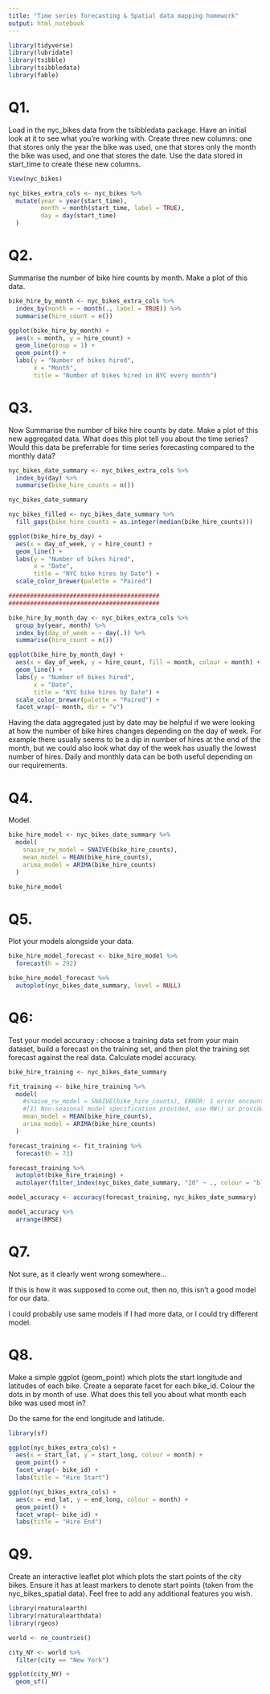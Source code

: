 ```yaml
---
title: "Time series forecasting & Spatial data mapping homework"
output: html_notebook
---
```

```r
library(tidyverse)
library(lubridate)
library(tsibble)
library(tsibbledata)
library(fable)
```
# Q1. 

Load in the nyc_bikes data from the tsibbledata package. Have an initial look at it to see what you’re working with. Create three new columns: one that stores only the year the bike was used, one that stores only the month the bike was used, and one that stores the date. Use the data stored in start_time to create these new columns.

```r
View(nyc_bikes)
```
```r
nyc_bikes_extra_cols <- nyc_bikes %>%
  mutate(year = year(start_time),
         month = month(start_time, label = TRUE),
         day = day(start_time)
  )
```
# Q2.

Summarise the number of bike hire counts by month. Make a plot of this data. 

```r

bike_hire_by_month <- nyc_bikes_extra_cols %>%
  index_by(month = ~ month(., label = TRUE)) %>%
  summarise(hire_count = n())

ggplot(bike_hire_by_month) +
  aes(x = month, y = hire_count) +
  geom_line(group = 1) +
  geom_point() + 
  labs(y = "Number of bikes hired",
       x = "Month",
       title = "Number of bikes hired in NYC every month")
```

# Q3. 

Now Summarise the number of bike hire counts by date. Make a plot of this new aggregated data. What does this plot tell you about the time series? Would this data be preferrable for time series forecasting compared to the monthly data?

```r
nyc_bikes_date_summary <- nyc_bikes_extra_cols %>% 
  index_by(day) %>%
  summarise(bike_hire_counts = n())

nyc_bikes_date_summary

nyc_bikes_filled <- nyc_bikes_date_summary %>%
  fill_gaps(bike_hire_counts = as.integer(median(bike_hire_counts)))

ggplot(bike_hire_by_day) +
  aes(x = day_of_week, y = hire_count) +
  geom_line() +
  labs(y = "Number of bikes hired",
       x = "Date",
       title = "NYC bike hires by Date") +
  scale_color_brewer(palette = "Paired")

##########################################
##########################################

bike_hire_by_month_day <- nyc_bikes_extra_cols %>%
  group_by(year, month) %>%
  index_by(day_of_week = ~ day(.)) %>%
  summarise(hire_count = n())

ggplot(bike_hire_by_month_day) +
  aes(x = day_of_week, y = hire_count, fill = month, colour = month) +
  geom_line() +
  labs(y = "Number of bikes hired",
       x = "Date",
       title = "NYC bike hires by Date") +
  scale_color_brewer(palette = "Paired") +
  facet_wrap(~ month, dir = "v")
```
Having the data aggregated just by date may be helpful if we were looking at how the number of bike hires changes depending on the day of week. 
For example there usually seems to be a dip in number of hires at the end of the month, but we could also look what day of the week has usually the lowest number of hires. 
Daily and monthly data can be both useful depending on our requirements. 

# Q4. 

Model.

```r
bike_hire_model <- nyc_bikes_date_summary %>%
  model(
    snaive_rw_model = SNAIVE(bike_hire_counts),
    mean_model = MEAN(bike_hire_counts),
    arima_model = ARIMA(bike_hire_counts)
  )

bike_hire_model
```
# Q5. 

Plot your models alongside your data.

```r
bike_hire_model_forecast <- bike_hire_model %>%
  forecast(h = 292)

bike_hire_model_forecast %>%
  autoplot(nyc_bikes_date_summary, level = NULL)
```
# Q6: 

Test your model accuracy : choose a training data set from your main dataset, build a forecast on the training set, and then plot the training set forecast against the real data. Calculate model accuracy.

```r
bike_hire_training <- nyc_bikes_date_summary
```
```r
fit_training <- bike_hire_training %>%
  model(
    #snaive_rw_model = SNAIVE(bike_hire_counts), ERROR: 1 error encountered for snaive_rw_model
    #[1] Non-seasonal model specification provided, use RW() or provide a different lag             #specification.
    mean_model = MEAN(bike_hire_counts),
    arima_model = ARIMA(bike_hire_counts)
  )
```
```r
forecast_training <- fit_training %>%
  forecast(h = 73)

forecast_training %>%
  autoplot(bike_hire_training) + 
  autolayer(filter_index(nyc_bikes_date_summary, "20" ~ ., colour = "black" ))

model_accuracy <- accuracy(forecast_training, nyc_bikes_date_summary)

model_accuracy %>%
  arrange(RMSE)
```
# Q7.


Not sure, as it clearly went wrong somewhere...

If this is how it was supposed to come out, then no, this isn't a good model for our data. 

I could probably use same models if I had more data, or I could try different model.


# Q8. 

Make a simple ggplot (geom_point) which plots the start longitude and latitudes of each bike. Create a separate facet for each bike_id. Colour the dots in by month of use. What does this tell you about what month each bike was used most in?

Do the same for the end longitude and latitude.

```r
library(sf)
```
```r
ggplot(nyc_bikes_extra_cols) + 
  aes(x = start_lat, y = start_long, colour = month) +
  geom_point() +
  facet_wrap(~ bike_id) +
  labs(title = "Hire Start")

ggplot(nyc_bikes_extra_cols) + 
  aes(x = end_lat, y = end_long, colour = month) +
  geom_point() +
  facet_wrap(~ bike_id) + 
  labs(title = "Hire End")
```

# Q9. 

Create an interactive leaflet plot which plots the start points of the city bikes. Ensure it has at least markers to denote start points (taken from the nyc_bikes_spatial data). Feel free to add any additional features you wish.

```r
library(rnaturalearth)
library(rnaturalearthdata)
library(rgeos)
```
```r
world <- ne_countries() 

city_NY <- world %>%
  filter(city == "New York")

ggplot(city_NY) +
  geom_sf()
```





















